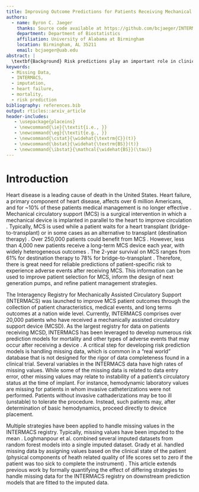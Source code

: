 ```yaml
---
title: Improving Outcome Predictions for Patients Receiving Mechanical Circulatory Support by Optimizing Imputation of Missing Values
authors:
  - name: Byron C. Jaeger
    thanks: Source code available at https://github.com/bcjaeger/INTERMACS-missing-data
    department: Department of Biostatistics
    affiliation: University of Alabama at Birmingham
    location: Birmingham, AL 35211
    email: bcjaeger@uab.edu
abstract: |
  \textbf{Background} Risk predictions play an important role in clinical decision making. When developing risk prediction models, practitioners often impute missing values to the mean. The purpose of this article is to evaluate the impact of applying different strategies to impute missing values on the prognostic accuracy of prediction models fitted to the imputed data. A secondary objective was to compare the accuracy of different imputation methods. To complete these objectives, we used data from the Interagency Registry for Mechanically Assisted Circulatory Support (INTERMACS).  \newline\textbf{Methods and Results} We applied all pairwise combinations of <fill in> different strategies to impute missing values and three different strategies to fit a risk prediction model for mortality and transplant after receiving mechanical circulatory support. Model performance was compared using Concordance (i.e. C-index), Brier Score, and Net reclassification index. Results indicated that multiple  imputation consistently resulted in  superior prognostic models compared  to  other missing data strategies, particularly imputation to the mean. <fill in results> \newline\textbf{Conclusion} Selecting an optimal strategy to handle missing values can have a substantial impact on improving model accuracy.  In the current analysis, multiple imputation emerged as an optimal strategy to handle missing values in the INTERMACS data. The evaluation and selection of the optimal missing data strategy in this work has the potential to improve risk predictions for other longitudinal registries.
keywords:
  - Missing Data, 
  - INTERMACS, 
  - imputation, 
  - heart failure, 
  - mortality, 
  - risk prediction
bibliography: references.bib
output: rticles::arxiv_article
header-includes:
   - \usepackage{placeins}
   - \newcommand{\ie}{\textit{i.e., }}
   - \newcommand{\eg}{\textit{e.g., }}
   - \newcommand{\cstat}{\widehat{\textrm{C}}(t)}
   - \newcommand{\bstat}{\widehat{\textrm{BS}}(t)}
   - \newcommand{\ibstat}{\mathcal{\widehat{BS}}(\tau)}
---
```


# Introduction
\label{sec:introduction}

Heart disease is a leading cause of death in the United States. Heart failure, a primary component of heart disease, affects over 6 million Americans, and for ~10\% of these patients medical management is no longer effective \cite{benjamin2017heart,national2017health}. Mechanical circulatory support (MCS) is a surgical intervention in which a mechanical device is implanted in parallel to the heart to improve circulation \cite{patel2014contemporary}. Typically, MCS is used while a patient waits for a heart transplant (bridge-to-transplant) or in some cases as an alternative to transplant (destination therapy) \cite{slaughter2009advanced}. Over 250,000 patients could benefit from MCS \cite{miller2011left}. However, less than 4,000 new patients receive a long-term MCS device each year, with widely heterogeneous outcomes \cite{stewart2011keeping}. The 2-year survival on MCS ranges from 61\% for destination therapy to 78\% for bridge-to-transplant \cite{patel2014contemporary}. Therefore, there is great need for reliable predictions of patient-specific risk to experience adverse events after receiving MCS. This information can be used to improve patient selection for MCS, inform the design of next generation pumps, and refine patient management strategies.

The Interagency Registry  for  Mechanically  Assisted  Circulatory  Support (INTERMACS) was launched to improve MCS patient outcomes through the collection of patient characteristics, medical events, and long terms outcomes at a nation wide level. Currently, INTERMACS comprises over 20,000 patients who have received a mechanically assisted circulatory support device (MCSD). As the largest registry for data on patients receiving MCSD, INTERMACS has been leveraged to develop numerous risk prediction models for mortality and other types of adverse events that may occur after receiving a device \cite{kirklin2017eighth, kormos2019society, Adamo950}. A critical step for developing risk prediction models is handling missing data, which is common in a “real world” database that is not designed for the rigor of data  completeness found in a  clinical trial. Several variables in the INTERMACS data have high rates of missing values. While some of the missing data is related to data entry error, other missing values may  relate  to instability of a patient’s circulatory status at the time of implant.  For instance, hemodynamic laboratory values are missing for patients in whom  invasive catheterizations were not performed. Patients without invasive cathaderizations  may be too ill (unstable) to tolerate the procedure. Instead, such patients may, after determination of basic hemodynamics, proceed directly to device placement.

Multiple strategies have been applied to handle missing values in the INTERMACS registry. Typically, missing values have been imputed to the mean \cite{kormos2019society}. Loghmanpour et al. combined several imputed datasets from random forest models into a single imputed dataset. Grady et al. handled missing data by assigning values based on the clinical state of the patient (physical components of heath related quality of life scores set to zero if the patient was too sick to complete the instrument) \cite{grady2015change}. This article extends previous work by formally quantifying the effect of differing strategies to handle missing data for the INTERMACS registry on downstream prediction models that are fitted to the imputed data. 

